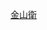<noinclude>{{BS-map
| title = 金山卫站站线布置图
| map = </noinclude>
STRg\STRf\\~~ [[上海南站]]方向
STR\STR\\
ABZg2\ABZg3\\
ABZg+1\ABZg+4\\
STR\ABZg2\STRc3\
ABZg2\STR+c3!~STRc1\STR2+4\STRc3
STRc2\ABZg3!~STRc1\ABZg+4\STRc1\ABZ4+2f\STRc3
STR+1\STR+c4\STR\\STR+c1\STR+4
BS\STR\STR\STR\BS\STR\STR\BS
BS!~num4l\STR\STR\STR\BS\STR\STR\BS
BS\STR\STR\STR\BS!~num3r\STR\STR\BS
BS\STR\STR\STR\BS!~num2l\STR\STR\BS
BS\STR\STR\STR\BS\STR\STR\BS!~num1r
BS\STR\STR\STR\BS\STR\STR\BS
STR2\STR+c3\STR\\STR+c2\STR3
STRc1\ABZg+4\STR\STRc2\ABZ3+1g\STRc4
STR\STR+c2\STR3+1\STRc4
STR\ABZg+1\STRc4\
STR+c2\ABZg3\\
ABZg+1\ENDEe!~STRc4\\
STR\\\
ENDEa!~STRc2\ABZg3\\\\
ABZg+1\STR+c4\\\\
STRc2\ABZg3\STR\\\\\
STR+1\STR+c4\STR\\\\\
STR\STR\STR\\\\\
STR\STR\STR\\\\\
STR\STR\STR\\\\\
STR\STR\STR\\\\\~~存车线
ENDEe\ENDEe\STR\\\\\
STR\\\
CONTf\\\~~[[金卫西站]]方向
<noinclude>}}

{{Rdt intro|[[金山卫站]]}}

[[Category:上海市铁路车站RDT|金山衛]]

</noinclude>